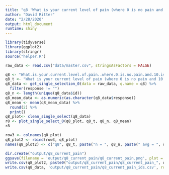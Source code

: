 ```yaml
---
title: "q8 'What is your current level of pain (where 0 is no pain and 10 is the worst pain imaginable) what is your current level of pain?'"
author: "David Ritter"
date: "2/28/2020"
output: html_document
runtime: shiny
---
```


```r
library(tidyverse)
library(ggplot2)
library(stringr)
source("helper.R")
```

```r
raw_data <- read.csv("data/master.csv", stringsAsFactors = FALSE)
```

```r
q8 <- "What.is.your.current.level.of.pain..where.0.is.no.pain.and.10.is.the.worst.pain.imaginable..what.is.your.current.level.of.pain."
q8_t <- "What is your current level of pain (where 0 is no pain and 10 is the worst pain imaginable) what is your current level of pain?"
q8_data <- get_single_selection_0(data = raw_data, q.name = q8) %>%
  filter(response != "")
q8_n <- length(unique(q8_data$id))
q8_mean_data <- as.numeric(as.character(q8_data$response))
q8_mean <- mean(q8_mean_data) %>%
  round(2) %>%
  print()
q8_plot<- clean_single_select(q8_data)
r8 <- plot_single_select_0(q8_plot, q8_t, q8_n, q8_mean)
r8
```

```r
row3 <- colnames(q8_plot)
q8_plot2 <- rbind(row3, q8_plot)
names(q8_plot2) <- c("q8", q8_t, paste("n = ", q8_n, paste(" avg = ", q8_mean)))
```

```r
dir.create("output/q8_current_pain")
ggsave(filename = 'output/q8_current_pain/q8_current_pain.png', plot = r8, device = 'png')
write.csv(q8_plot2, paste0("output/q8_current_pain/q8_current_pain_", q8_n,".csv"), row.names=F)
write.csv(q8_data, 'output/q8_current_pain/q8_current_pain_ids.csv', row.names = FALSE)
```
